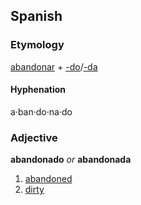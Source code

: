 ==Spanish==
===Etymology===
[[abandonar]] + [[-do]]/[[-da]]

====Hyphenation====
a·ban·do·na·do

===Adjective===
'''abandonado''' ''or'' '''abandonada'''

# [[abandoned]]
# [[dirty]]